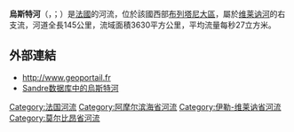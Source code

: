 {{noteTA
|G1=法国地名
|G2=单位
}}
{{Infobox river
| name                = 烏斯特河
| native_name         = Oust
| image               = Oust à Josselin.jpg
| image_size          = 
| image_caption       = 流经[[若斯兰|若斯兰]]的烏斯特河
| map                 = Oust (rivière).png
| map_caption         = 烏斯特河流域图
| source1_location    = [[科尔莱|科尔莱]]
| source1_coordinates = {{coord|48|21|33|N|3|0|12|W}}
| source1_elevation   = 230米
| mouth_location      = [[圣让拉波特里|圣让拉波特里]]
| mouth_coordinates   = {{coord|47|37|54|N|2|5|52|W}}
| mouth_elevation     = 3米
| progression         = {{RVilaine}}
| subdivision_type1   = [[世界政區索引|国家]]
| subdivision_name1   = {{FR}}
| length              = {{convert|145|km|mi|abbr=on}}
| discharge1_avg      = {{convert|27|m3/s|cuft/s|abbr=on}}
| basin_size          = {{convert|3630|km2|mi2|abbr=on}}
}}
'''烏斯特河'''（{{lang-fr|Oust}}，{{IPA-fr|ust}}；{{lang-br|Oud}}）是[[法國|法國]]的河流，位於該國西部[[布列塔尼大區|布列塔尼大區]]，屬於[[维莱讷河|维莱讷河]]的右支流，河道全長145公里，流域面積3630平方公里，平均流量每秒27立方米。

==外部連結==
*http://www.geoportail.fr {{Wayback|url=http://www.geoportail.fr/ |date=20101215171356 }}
*[http://sandre.eaufrance.fr/app/chainage/courdo/htm/J8--023-.php?cg=J8--023- Sandre数据库中的烏斯特河] {{Wayback|url=http://sandre.eaufrance.fr/app/chainage/courdo/htm/J8--023-.php?cg=J8--023- |date=20071016190342 }}

{{Authority control}}
{{DEFAULTSORT:Oust}}
[[Category:法国河流|Category:法国河流]]
[[Category:阿摩尔滨海省河流|Category:阿摩尔滨海省河流]]
[[Category:伊勒-维莱讷省河流|Category:伊勒-维莱讷省河流]]
[[Category:莫尔比昂省河流|Category:莫尔比昂省河流]]